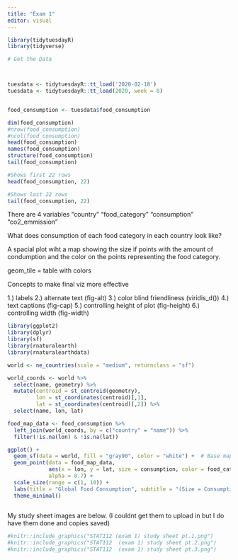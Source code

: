 ```yaml
---
title: "Exam 1"
editor: visual
---
```


```r
library(tidytuesdayR)
library(tidyverse)
```

```r
# Get the Data



tuesdata <- tidytuesdayR::tt_load('2020-02-18')
tuesdata <- tidytuesdayR::tt_load(2020, week = 8)


food_consumption <- tuesdata$food_consumption
```

```r
dim(food_consumption)
#nrow(food_consumption)
#ncol(food_consumption)
head(food_consumption)
names(food_consumption)
structure(food_consumption)
tail(food_consumption)
```

```r
#Shows first 22 rows
head(food_consumption, 22)
```

```r
#Shows last 22 rows
tail(food_consumption, 22)
```

There are 4 variables "country" "food_category" "consumption" "co2_emmission"

What does consumption of each food category in each country look like?

A spacial plot wiht a map showing the size if points with the amount of condumption and the color on the points representing the food category.

geom_tile = table with colors

Concepts to make final viz more effective

1.) labels 2.) alternate text (fig-alt) 3.) color blind friendliness (viridis_d()) 4.) text captions (fig-cap) 5.) controlling height of plot (fig-height) 6.) controlling width (fig-width)

```r
library(ggplot2)
library(dplyr)
library(sf)
library(rnaturalearth)
library(rnaturalearthdata)

world <- ne_countries(scale = "medium", returnclass = "sf") 

world_coords <- world %>% 
  select(name, geometry) %>% 
  mutate(centroid = st_centroid(geometry),
         lon = st_coordinates(centroid)[,1],
         lat = st_coordinates(centroid)[,2]) %>%
  select(name, lon, lat)

food_map_data <- food_consumption %>%
  left_join(world_coords, by = c("country" = "name")) %>%
  filter(!is.na(lon) & !is.na(lat))  

ggplot() +
  geom_sf(data = world, fill = "gray90", color = "white") +  # Base map
  geom_point(data = food_map_data, 
             aes(x = lon, y = lat, size = consumption, color = food_category),
             alpha = 0.7) +  
  scale_size(range = c(1, 10)) +  
  labs(title = "Global Food Consumption", subtitle = "(Size = Consumption, Color = Food Category)", x = "Longitude", y = "Latitude") +
  theme_minimal()
  
```

My study sheet images are below.
(I couldnt get them to upload in but I do have them done and copies saved)

```r
#knitr::include_graphics("STAT112 (exam 1) study sheet pt.1.png")
#knitr::include_graphics("STAT112  (exam 1) study sheet pt.2.png")
#knitr::include_graphics("STAT112  (exam 1) study sheet pt.3.png")


```
